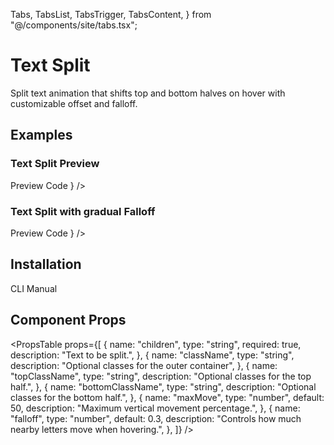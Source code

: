   Tabs,
  TabsList,
  TabsTrigger,
  TabsContent,
} from "@/components/site/tabs.tsx";


# Text Split

Split text animation that shifts top and bottom halves on hover with customizable offset and falloff.

## Examples

### Text Split Preview

<Tabs defaultValue="preview" className="">
  <TabsList>
    <TabsTrigger value="preview">Preview</TabsTrigger>
    <TabsTrigger value="code">Code</TabsTrigger>
  </TabsList>
  <TabsContent value="preview">
    <ComponentRenderer component={<TextSplitPreview />} />
  </TabsContent>
  <TabsContent value="code">
    <CodeBlock filePath="src/app/docs/text-split/text-split-preview.tsx" />
  </TabsContent>
</Tabs>

### Text Split with gradual Falloff

<Tabs defaultValue="preview" className="">
  <TabsList>
    <TabsTrigger value="preview">Preview</TabsTrigger>
    <TabsTrigger value="code">Code</TabsTrigger>
  </TabsList>
  <TabsContent value="preview">
    <ComponentRenderer component={<TextSplitFalloff />} />
  </TabsContent>
  <TabsContent value="code">
    <CodeBlock filePath="src/app/docs/text-split/text-split-falloff.tsx" />
  </TabsContent>
</Tabs>

## Installation

<Tabs defaultValue="cli" className="">
  <TabsList>
    <TabsTrigger value="cli">CLI</TabsTrigger>
    <TabsTrigger value="manual">Manual</TabsTrigger>
  </TabsList>
  <TabsContent value="cli">
    <Cli command={`add "https://berlix.vercel.app/registry/text-split.json"`} />
  </TabsContent>

  <TabsContent value="manual">
    <CodeBlock filePath="src/components/core/text-split.tsx" />
  </TabsContent>
</Tabs>

## Component Props

<PropsTable
  props={[
    {
      name: "children",
      type: "string",
      required: true,
      description: "Text to be split.",
    },
    {
      name: "className",
      type: "string",
      description: "Optional classes for the outer container",
    },
    {
      name: "topClassName",
      type: "string",
      description: "Optional classes for the top half.",
    },
    {
      name: "bottomClassName",
      type: "string",
      description: "Optional classes for the bottom half.",
    },
    {
      name: "maxMove",
      type: "number",
      default: 50,
      description: "Maximum vertical movement percentage.",
    },
    {
      name: "falloff",
      type: "number",
      default: 0.3,
      description: "Controls how much nearby letters move when hovering.",
    },
  ]}
/>
